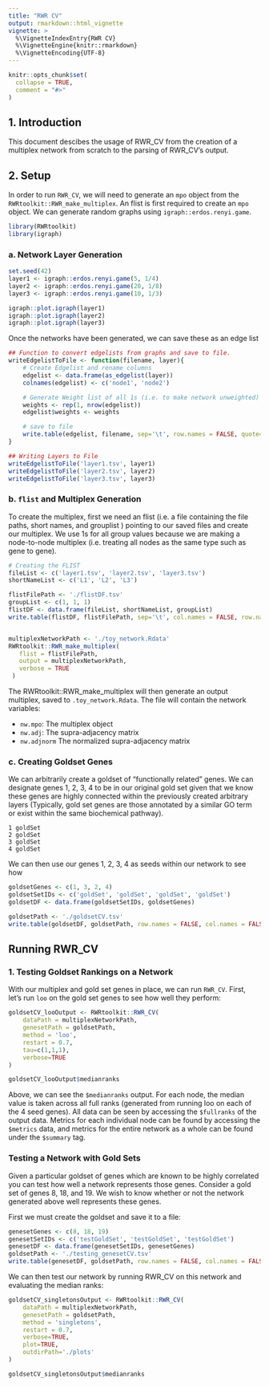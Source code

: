 ```yaml
---
title: "RWR CV"
output: rmarkdown::html_vignette
vignette: >
  %\VignetteIndexEntry{RWR CV}
  %\VignetteEngine{knitr::rmarkdown}
  %\VignetteEncoding{UTF-8}
---
```


```r
knitr::opts_chunk$set(
  collapse = TRUE,
  comment = "#>"
)
```

## 1. Introduction
This document descibes the usage of RWR_CV from the creation of a multiplex network from scratch to the parsing of RWR_CV's output. 

## 2. Setup
In order to run `RWR_CV`, we will need to generate an `mpo` object from the `RWRtoolkit::RWR_make_multiplex`.  An flist is first required to create an `mpo` object. We can generate random graphs using `igraph::erdos.renyi.game`. 

```r
library(RWRtoolkit)
library(igraph)
```

### a. Network Layer Generation
```r
set.seed(42)
layer1 <- igraph::erdos.renyi.game(5, 1/4)
layer2 <- igraph::erdos.renyi.game(20, 1/8)
layer3 <- igraph::erdos.renyi.game(10, 1/3)
```
```r
igraph::plot.igraph(layer1)
igraph::plot.igraph(layer2)
igraph::plot.igraph(layer3)
```

Once the networks have been generated, we can save these as an edge list

```r

## Function to convert edgelists from graphs and save to file. 
writeEdgelistToFile <- function(filename, layer){
    # Create Edgelist and rename columns 
    edgelist <- data.frame(as_edgelist(layer))
    colnames(edgelist) <- c('node1', 'node2')

    # Generate Weight list of all 1s (i.e. to make network unweighted)
    weights <- rep(1, nrow(edgelist)) 
    edgelist$weights <- weights    

    # save to file
    write.table(edgelist, filename, sep='\t', row.names = FALSE, quote= FALSE)
}

## Writing Layers to File
writeEdgelistToFile('layer1.tsv', layer1)
writeEdgelistToFile('layer2.tsv', layer2)
writeEdgelistToFile('layer3.tsv', layer3)
```
### b. `flist` and Multiplex Generation

To create the multiplex, first we need an flist (i.e. a file containing the file paths, short names, and grouplist ) pointing to our saved files and create our multiplex. We use 1s for all group values because we are making a node-to-node multiplex (i.e. treating all nodes as the same type such as gene to gene). 

```r
# Creating the FLIST
fileList <- c('layer1.tsv', 'layer2.tsv', 'layer3.tsv')
shortNameList <- c('L1', 'L2', 'L3')

flistFilePath <- './flistDF.tsv'
groupList <- c(1, 1, 1)   
flistDF <- data.frame(fileList, shortNameList, groupList)
write.table(flistDF, flistFilePath, sep='\t', col.names = FALSE, row.names = FALSE, quote = FALSE)


multiplexNetworkPath <- './toy_network.Rdata'
RWRtoolkit::RWR_make_multiplex(
   flist = flistFilePath,
   output = multiplexNetworkPath,
   verbose = TRUE
 )
```

The RWRtoolkit::RWR_make_multiplex will then generate an output multiplex, saved to `.toy_network.Rdata`.  The file will contain the network variables: 

- `nw.mpo`:     The multiplex object
- `nw.adj`:     The supra-adjacency matrix
- `nw.adjnorm`  The normalized supra-adjacency matrix


### c. Creating Goldset Genes

We can arbitrarily create a goldset of "functionally related" genes. We can designate genes 1, 2, 3, 4 to be in our original gold set given that we know these genes are highly connected within the previously created arbitrary layers (Typically, gold set genes are those annotated by a similar GO term or exist within the same biochemical pathway). 

```
1 goldSet
2 goldSet
3 goldSet
4 goldSet
```

We can then use our genes 1, 2, 3, 4 as seeds within our network to see how 

```r
goldsetGenes <- c(1, 3, 2, 4)
goldsetSetIDs <- c('goldSet', 'goldSet', 'goldSet', 'goldSet')
goldsetDF <- data.frame(goldsetSetIDs, goldsetGenes)

goldsetPath <- './goldsetCV.tsv'
write.table(goldsetDF, goldsetPath, row.names = FALSE, col.names = FALSE, sep='\t', quote=FALSE)
```

## Running RWR_CV 

### 1. Testing Goldset Rankings on a Network

With our multiplex and gold set genes in place, we can run `RWR_CV`. First, let's run `loo` on the gold set genes to see how well they perform: 

```r
goldsetCV_looOutput <- RWRtoolkit::RWR_CV(
    dataPath = multiplexNetworkPath,
    genesetPath = goldsetPath,
    method = 'loo', 
    restart = 0.7, 
    tau=c(1,1,1),
    verbose=TRUE
)

goldsetCV_looOutput$medianranks
```

Above, we can see the `$medianranks` output. For each node, the median value is taken across all full ranks (generated from running loo on each of the 4 seed genes).  All data can be seen by accessing the `$fullranks` of the output data. Metrics for each individual node can be found by accessing the `$metrics` data, and metrics for the entire network as a whole can be found under the `$summary` tag. 


### Testing a Network with Gold Sets

Given a particular goldset of genes which are known to be highly correlated you can test how well a network represents those genes. Consider a gold set of genes 8, 18, and 19.  We wish to know whether or not the network generated above well represents these genes. 

First we must create the goldset and save it to a file: 
```r
genesetGenes <- c(8, 18, 19)
genesetSetIDs <- c('testGoldSet', 'testGoldSet', 'testGoldSet')
genesetDF <- data.frame(genesetSetIDs, genesetGenes)
goldsetPath <- './testing_genesetCV.tsv'
write.table(genesetDF, goldsetPath, row.names = FALSE, col.names = FALSE, sep='\t', quote=FALSE)
```

We can then test our network by running RWR_CV on this network and evaluating the median ranks: 
```r
goldsetCV_singletonsOutput <- RWRtoolkit::RWR_CV(
    dataPath = multiplexNetworkPath,
    genesetPath = goldsetPath,
    method = 'singletons', 
    restart = 0.7, 
    verbose=TRUE, 
    plot=TRUE, 
    outdirPath='./plots'
)

goldsetCV_singletonsOutput$medianranks
```
